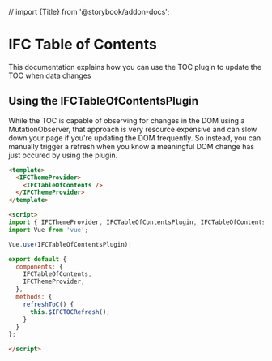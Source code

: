 // import {Title} from '@storybook/addon-docs';

<Meta title="Container Components/Table of Contents/Usage" />

# IFC Table of Contents

This documentation explains how you can use the TOC plugin to update the TOC when data changes

## Using the IFCTableOfContentsPlugin

While the TOC is capable of observing for changes in the DOM using a MutationObserver, that approach is very resource
expensive and can slow down your page if you're updating the DOM frequently. So instead, you can manually trigger
a refresh when you know a meaningful DOM change has just occured by using the plugin.

```html
<template>
  <IFCThemeProvider>
    <IFCTableOfContents />
  </IFCThemeProvider>
</template>

<script>
import { IFCThemeProvider, IFCTableOfContentsPlugin, IFCTableOfContents } from '@intusfacultas/component-library/build/index.esm';
import Vue from 'vue';

Vue.use(IFCTableOfContentsPlugin);

export default {
  components: {
    IFCTableOfContents,
    IFCThemeProvider,
  },
  methods: {
    refreshToC() {
      this.$IFCTOCRefresh();
    }
  }
};

</script>
```